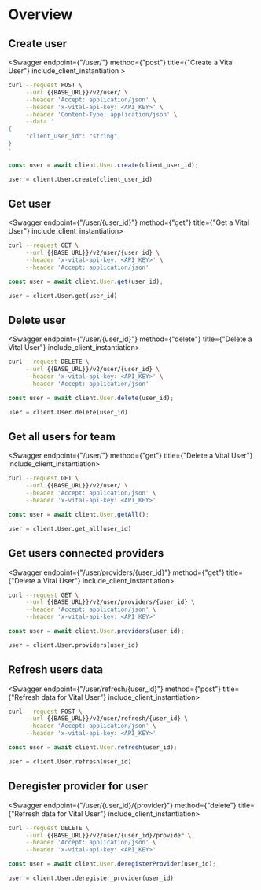 
# Overview

## Create user

<Swagger endpoint={"/user/"} method={"post"} title={"Create a Vital User"} include_client_instantiation >

```bash
curl --request POST \
     --url {{BASE_URL}}/v2/user/ \
     --header 'Accept: application/json' \
     --header 'x-vital-api-key: <API_KEY>' \
     --header 'Content-Type: application/json' \
     --data '
{
     "client_user_id": "string",
}
'
```

```js
const user = await client.User.create(client_user_id);
```

```python
user = client.User.create(client_user_id)
```

</Swagger>

## Get user

<Swagger endpoint={"/user/{user_id}"} method={"get"} title={"Get a Vital User"} include_client_instantiation>

```bash
curl --request GET \
     --url {{BASE_URL}}/v2/user/{user_id} \
     --header 'x-vital-api-key: <API_KEY>' \
     --header 'Accept: application/json'
```

```js
const user = await client.User.get(user_id);
```

```python
user = client.User.get(user_id)
```

</Swagger>

## Delete user

<Swagger endpoint={"/user/{user_id}"} method={"delete"} title={"Delete a Vital User"} include_client_instantiation>

```bash
curl --request DELETE \
     --url {{BASE_URL}}/v2/user/{user_id} \
     --header 'x-vital-api-key: <API_KEY>' \
     --header 'Accept: application/json'
```

```js
const user = await client.User.delete(user_id);
```

```python
user = client.User.delete(user_id)
```

</Swagger>

## Get all users for team

<Swagger endpoint={"/user/"} method={"get"} title={"Delete a Vital User"} include_client_instantiation>

```bash
curl --request GET \
     --url {{BASE_URL}}/v2/user/ \
     --header 'Accept: application/json' \
     --header 'x-vital-api-key: <API_KEY>'
```

```js
const user = await client.User.getAll();
```

```python
user = client.User.get_all(user_id)
```

</Swagger>

## Get users connected providers

<Swagger endpoint={"/user/providers/{user_id}"} method={"get"} title={"Delete a Vital User"} include_client_instantiation>

```bash
curl --request GET \
     --url {{BASE_URL}}/v2/user/providers/{user_id} \
     --header 'Accept: application/json' \
     --header 'x-vital-api-key: <API_KEY>'
```

```js
const user = await client.User.providers(user_id);
```

```python
user = client.User.providers(user_id)
```

</Swagger>

## Refresh users data

<Swagger endpoint={"/user/refresh/{user_id}"} method={"post"} title={"Refresh data for Vital User"} include_client_instantiation>

```bash
curl --request POST \
     --url {{BASE_URL}}/v2/user/refresh/{user_id} \
     --header 'Accept: application/json' \
     --header 'x-vital-api-key: <API_KEY>'
```

```js
const user = await client.User.refresh(user_id);
```

```python
user = client.User.refresh(user_id)
```

</Swagger>

## Deregister provider for user

<Swagger endpoint={"/user/{user_id}/{provider}"} method={"delete"} title={"Refresh data for Vital User"} include_client_instantiation>

```bash
curl --request DELETE \
     --url {{BASE_URL}}/v2/user/{user_id}/provider \
     --header 'Accept: application/json' \
     --header 'x-vital-api-key: <API_KEY>'
```

```js
const user = await client.User.deregisterProvider(user_id);
```

```python
user = client.User.deregister_provider(user_id)
```

</Swagger>
